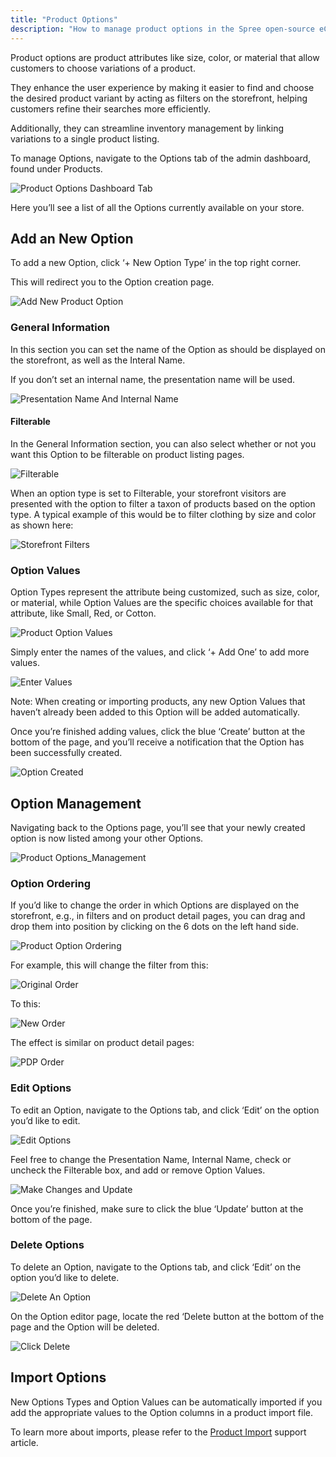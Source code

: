 ```yaml
---
title: "Product Options"
description: "How to manage product options in the Spree open-source eCommerce dashboard"
---
```


Product options are product attributes like size, color, or material that allow customers to choose variations of a product. 

They enhance the user experience by making it easier to find and choose the desired product variant by acting as filters on the storefront, helping customers refine their searches more efficiently.

Additionally, they can streamline inventory management by linking variations to a single product listing.

To manage Options, navigate to the Options tab of the admin dashboard, found under Products.

<img alt="Product Options Dashboard Tab" classname="block dark:hidden" src="https://vendo-production-res.cloudinary.com/image/upload/w_1920/q_auto/v1734624482/docs/Manage%20Products/Product%20Options/2.5.1_Options_-_Navigate_To_Tab_ckkk2a.png" />

Here you’ll see a list of all the Options currently available on your store.

## Add an New Option

To add a new Option, click ‘+ New Option Type’ in the top right corner.

This will redirect you to the Option creation page.

<img alt="Add New Product Option" classname="block dark:hidden" src="https://vendo-production-res.cloudinary.com/image/upload/w_1920/q_auto/v1734624483/docs/Manage%20Products/Product%20Options/2.5.2_Options_-_Add_New_Option_kvvsib.png" />

### General Information

In this section you can set the name of the Option as should be displayed on the storefront, as well as the Interal Name.

If you don’t set an internal name, the presentation name will be used.

<img alt="Presentation Name And Internal Name" classname="block dark:hidden" src="https://vendo-production-res.cloudinary.com/image/upload/w_1920/q_auto/v1734624482/docs/Manage%20Products/Product%20Options/2.5.3_Options_-_Presentation_Name_And_Internal_Name_zkbgcj.png" />

#### &#xA;Filterable

In the General Information section, you can also select whether or not you want this Option to be filterable on product listing pages.

<img alt="Filterable" classname="block dark:hidden" src="https://vendo-production-res.cloudinary.com/image/upload/w_1920/q_auto/v1734624482/docs/Manage%20Products/Product%20Options/2.5.4_Options_-_Filterable_cdgyhc.png" />

When an option type is set to Filterable, your storefront visitors are presented with the option to filter a taxon of products based on the option type. A typical example of this would be to filter clothing by size and color as shown here:

<img alt="Storefront Filters" classname="block dark:hidden" src="https://vendo-production-res.cloudinary.com/image/upload/w_1920/q_auto/v1734624484/docs/Manage%20Products/Product%20Options/2.5.5_Options_-_Storefront_Filters_xamhgf.png" />

### Option Values

Option Types represent the attribute being customized, such as size, color, or material, while Option Values are the specific choices available for that attribute, like Small, Red, or Cotton.

<img alt="Product Option Values" classname="block dark:hidden" src="https://vendo-production-res.cloudinary.com/image/upload/w_1920/q_auto/v1734624482/docs/Manage%20Products/Product%20Options/2.5.6_Options_-_Option_Values_skkhlu.png" />

Simply enter the names of the values, and click ‘+ Add One’ to add more values. 

<img alt="Enter Values" classname="block dark:hidden" src="https://vendo-production-res.cloudinary.com/image/upload/w_1920/q_auto/v1734624482/docs/Manage%20Products/Product%20Options/2.5.7_Options_-_Enter_Values_txckof.png" />

Note: When creating or importing products, any new Option Values that haven’t already been added to this Option will be added automatically.

Once you’re finished adding values, click the blue ‘Create’ button at the bottom of the page, and you’ll receive a notification that the Option has been successfully created.

<img alt="Option Created" classname="block dark:hidden" src="https://vendo-production-res.cloudinary.com/image/upload/w_1920/q_auto/v1734624484/docs/Manage%20Products/Product%20Options/2.5.8_Options_-_Option_Created_o38zio.png" />

## Option Management

Navigating back to the Options page, you’ll see that your newly created option is now listed among your other Options.

<img alt="Product Options_Management" classname="block dark:hidden" src="https://vendo-production-res.cloudinary.com/image/upload/w_1920/q_auto/v1734624484/docs/Manage%20Products/Product%20Options/2.5.9_Options_-_Options_Management_sgru96.png" />

### Option Ordering

If you’d like to change the order in which Options are displayed on the storefront, e.g., in filters and on product detail pages, you can drag and drop them into position by clicking on the 6 dots on the left hand side.

<img alt="Product Option Ordering" classname="block dark:hidden" src="https://vendo-production-res.cloudinary.com/image/upload/w_1920/q_auto/v1734624484/docs/Manage%20Products/Product%20Options/2.5.10_Options_-_Option_Ordering_z0w0uh.png" />

For example, this will change the filter from this:

<img alt="Original Order" classname="block dark:hidden" src="https://vendo-production-res.cloudinary.com/image/upload/w_1920/q_auto/v1734624483/docs/Manage%20Products/Product%20Options/2.5.11_Options_-_Original_Order_ytwoz9.png" />

To this:

<img alt="New Order" classname="block dark:hidden" src="https://vendo-production-res.cloudinary.com/image/upload/w_1920/q_auto/v1734624484/docs/Manage%20Products/Product%20Options/2.5.12_Options_-_New_Order_ort199.png" />

The effect is similar on product detail pages:

<img alt="PDP Order" classname="block dark:hidden" src="https://vendo-production-res.cloudinary.com/image/upload/w_1920/q_auto/v1734624486/docs/Manage%20Products/Product%20Options/2.5.13_Options_-_PDP_Order_vnkzk1.png" />

### Edit Options

To edit an Option, navigate to the Options tab, and click ‘Edit’ on the option you’d like to edit.

<img alt="Edit Options" classname="block dark:hidden" src="https://vendo-production-res.cloudinary.com/image/upload/w_1920/q_auto/v1734624485/docs/Manage%20Products/Product%20Options/2.5.14_Options_-_Edit_Options_h8urqo.png" />

Feel free to change the Presentation Name, Internal Name, check or uncheck the Filterable box, and add or remove Option Values.

<img alt="Make Changes and Update" classname="block dark:hidden" src="https://vendo-production-res.cloudinary.com/image/upload/w_1920/q_auto/v1734624485/docs/Manage%20Products/Product%20Options/2.5.15_Options_-_Makes_Changes_and_Update_bm2sgn.png" />

Once you’re finished, make sure to click the blue ‘Update’ button at the bottom of the page.

### Delete Options

To delete an Option, navigate to the Options tab, and click ‘Edit’ on the option you’d like to delete.

<img alt="Delete An Option" classname="block dark:hidden" src="https://vendo-production-res.cloudinary.com/image/upload/w_1920/q_auto/v1734624485/docs/Manage%20Products/Product%20Options/2.5.16_Options_-_Delete_An_Option_ejatzm.png" />

On the Option editor page, locate the red ‘Delete button at the bottom of the page and the Option will be deleted.

<img alt="Click Delete" classname="block dark:hidden" src="https://vendo-production-res.cloudinary.com/image/upload/w_1920/q_auto/v1734624485/docs/Manage%20Products/Product%20Options/2.5.17_Options_-_Click_Delete_dy877y.png" />

## Import Options

New Options Types and Option Values can be automatically imported if you add the appropriate values to the Option columns in a product import file. 

To learn more about imports, please refer to the [Product Import](https://spreecommerce.org/docs/user/manage-products/import-products) support article.
